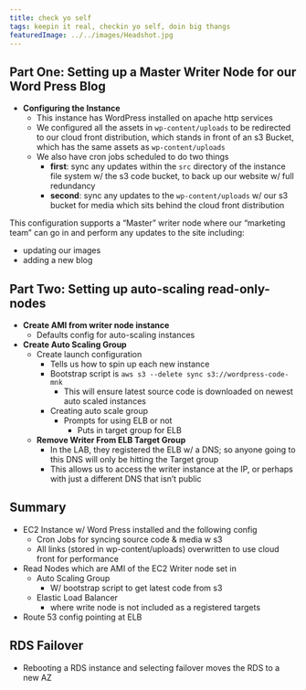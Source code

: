 ```yaml
---
title: check yo self
tags: keepin it real, checkin yo self, doin big thangs
featuredImage: ../../images/Headshot.jpg
---
```


## Part One: Setting up a Master Writer Node for our Word Press Blog
- **Configuring the Instance**
    - This instance has WordPress installed on apache http services
    - We configured all the assets in `wp-content/uploads` to be redirected to our cloud front distribution, which stands in front of an s3 Bucket, which has the same assets as `wp-content/uploads`
    - We also have cron jobs scheduled to do two things
        - **first**: sync any updates within the `src` directory of the instance file system w/ the s3 code bucket, to back up our website w/ full redundancy
        - **second**: sync any updates to the `wp-content/uploads` w/ our s3 bucket for media which sits behind the cloud front distribution

This configuration supports a “Master” writer node where our “marketing team” can go in and perform any updates to the site including:
- updating our images
- adding a new blog

## Part Two: Setting up auto-scaling read-only-nodes
- **Create AMI from writer node instance**
    - Defaults config for auto-scaling instances
- **Create Auto Scaling Group**
    - Create launch configuration
        - Tells us how to spin up each new instance
        - Bootstrap script is `aws s3 --delete sync s3://wordpress-code-mnk`
            - This will ensure latest source code is downloaded on newest auto scaled instances
        - Creating auto scale group
            - Prompts for using ELB or not
                - Puts in target group for ELB
    - **Remove Writer From ELB Target Group**
        - In the LAB, they registered the ELB w/ a DNS; so anyone going to this DNS will only be hitting the Target group
        - This allows us to access the writer instance at the IP, or perhaps with just a different DNS that isn’t public

## Summary
- EC2 Instance w/ Word Press installed and the following config
    - Cron Jobs for syncing source code & media w s3
    - All links (stored in wp-content/uploads) overwritten to use cloud front for performance
- Read Nodes which are AMI of the EC2 Writer node set in 
    - Auto Scaling Group
        - W/ bootstrap script to get latest code from s3
    - Elastic Load Balancer
        - where write node is not included as a registered targets
- Route 53 config pointing at ELB

## RDS Failover
- Rebooting a RDS instance and selecting failover moves the RDS to a new AZ